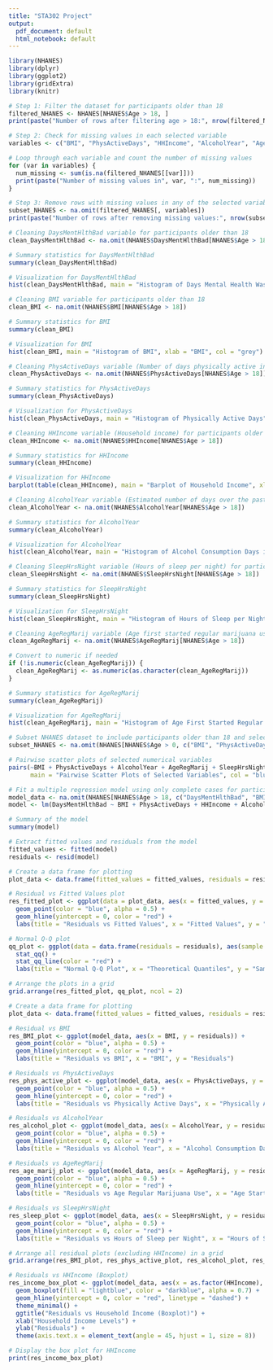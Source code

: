 ```yaml
---
title: "STA302 Project"
output:
  pdf_document: default
  html_notebook: default
---
```


```r
library(NHANES)
library(dplyr)
library(ggplot2)
library(gridExtra)
library(knitr) 
```

```r
# Step 1: Filter the dataset for participants older than 18
filtered_NHANES <- NHANES[NHANES$Age > 18, ]
print(paste("Number of rows after filtering age > 18:", nrow(filtered_NHANES)))

# Step 2: Check for missing values in each selected variable
variables <- c("BMI", "PhysActiveDays", "HHIncome", "AlcoholYear", "AgeRegMarij", "SleepHrsNight")

# Loop through each variable and count the number of missing values
for (var in variables) {
  num_missing <- sum(is.na(filtered_NHANES[[var]]))
  print(paste("Number of missing values in", var, ":", num_missing))
}

# Step 3: Remove rows with missing values in any of the selected variables
subset_NHANES <- na.omit(filtered_NHANES[, variables])
print(paste("Number of rows after removing missing values:", nrow(subset_NHANES)))
```

```r
# Cleaning DaysMentHlthBad variable for participants older than 18
clean_DaysMentHlthBad <- na.omit(NHANES$DaysMentHlthBad[NHANES$Age > 18])

# Summary statistics for DaysMentHlthBad
summary(clean_DaysMentHlthBad)

# Visualization for DaysMentHlthBad
hist(clean_DaysMentHlthBad, main = "Histogram of Days Mental Health Was Not Good", xlab = "Days", col = "grey")
```

```r
# Cleaning BMI variable for participants older than 18
clean_BMI <- na.omit(NHANES$BMI[NHANES$Age > 18])

# Summary statistics for BMI
summary(clean_BMI)

# Visualization for BMI
hist(clean_BMI, main = "Histogram of BMI", xlab = "BMI", col = "grey")
```

```r
# Cleaning PhysActiveDays variable (Number of days physically active in the past 30 days) for participants older than 18
clean_PhysActiveDays <- na.omit(NHANES$PhysActiveDays[NHANES$Age > 18])

# Summary statistics for PhysActiveDays
summary(clean_PhysActiveDays)

# Visualization for PhysActiveDays
hist(clean_PhysActiveDays, main = "Histogram of Physically Active Days", xlab = "Number of Days", col = "grey")
```

```r
# Cleaning HHIncome variable (Household income) for participants older than 18
clean_HHIncome <- na.omit(NHANES$HHIncome[NHANES$Age > 18])

# Summary statistics for HHIncome
summary(clean_HHIncome)

# Visualization for HHIncome
barplot(table(clean_HHIncome), main = "Barplot of Household Income", xlab = "Household Income Levels", col = "grey")
```

```r
# Cleaning AlcoholYear variable (Estimated number of days over the past year that participant drank alcoholic beverages) for participants older than 18
clean_AlcoholYear <- na.omit(NHANES$AlcoholYear[NHANES$Age > 18])

# Summary statistics for AlcoholYear
summary(clean_AlcoholYear)

# Visualization for AlcoholYear
hist(clean_AlcoholYear, main = "Histogram of Alcohol Consumption Days in Past Year", xlab = "Days", col = "grey")
```

```r
# Cleaning SleepHrsNight variable (Hours of sleep per night) for participants older than 18
clean_SleepHrsNight <- na.omit(NHANES$SleepHrsNight[NHANES$Age > 18])

# Summary statistics for SleepHrsNight
summary(clean_SleepHrsNight)

# Visualization for SleepHrsNight
hist(clean_SleepHrsNight, main = "Histogram of Hours of Sleep per Night", xlab = "Hours of Sleep", col = "grey")
```

```r
# Cleaning AgeRegMarij variable (Age first started regular marijuana use) for participants older than 18
clean_AgeRegMarij <- na.omit(NHANES$AgeRegMarij[NHANES$Age > 18])

# Convert to numeric if needed
if (!is.numeric(clean_AgeRegMarij)) {
  clean_AgeRegMarij <- as.numeric(as.character(clean_AgeRegMarij))
}

# Summary statistics for AgeRegMarij
summary(clean_AgeRegMarij)

# Visualization for AgeRegMarij
hist(clean_AgeRegMarij, main = "Histogram of Age First Started Regular Marijuana Use", xlab = "Age", col = "grey")
```

```r
# Subset NHANES dataset to include participants older than 18 and selected variables
subset_NHANES <- na.omit(NHANES[NHANES$Age > 0, c("BMI", "PhysActiveDays", "HHIncome", "AlcoholYear", "AgeRegMarij", "SleepHrsNight")])

# Pairwise scatter plots of selected numerical variables
pairs(~BMI + PhysActiveDays + AlcoholYear + AgeRegMarij + SleepHrsNight, data = subset_NHANES, 
      main = "Pairwise Scatter Plots of Selected Variables", col = "blue")
```

```r
# Fit a multiple regression model using only complete cases for participants older than 18
model_data <- na.omit(NHANES[NHANES$Age > 18, c("DaysMentHlthBad", "BMI", "PhysActiveDays", "HHIncome", "AlcoholYear", "AgeRegMarij", "SleepHrsNight")])
model <- lm(DaysMentHlthBad ~ BMI + PhysActiveDays + HHIncome + AlcoholYear + AgeRegMarij + SleepHrsNight, data = model_data)

# Summary of the model
summary(model)
```

```r
# Extract fitted values and residuals from the model
fitted_values <- fitted(model)
residuals <- resid(model)

# Create a data frame for plotting
plot_data <- data.frame(fitted_values = fitted_values, residuals = residuals)

# Residual vs Fitted Values plot
res_fitted_plot <- ggplot(data = plot_data, aes(x = fitted_values, y = residuals)) +
  geom_point(color = "blue", alpha = 0.5) +
  geom_hline(yintercept = 0, color = "red") +
  labs(title = "Residuals vs Fitted Values", x = "Fitted Values", y = "Residuals")

# Normal Q-Q plot
qq_plot <- ggplot(data = data.frame(residuals = residuals), aes(sample = residuals)) +
  stat_qq() +
  stat_qq_line(color = "red") +
  labs(title = "Normal Q-Q Plot", x = "Theoretical Quantiles", y = "Sample Quantiles")

# Arrange the plots in a grid
grid.arrange(res_fitted_plot, qq_plot, ncol = 2)
```

```r
# Create a data frame for plotting
plot_data <- data.frame(fitted_values = fitted_values, residuals = residuals)

# Residual vs BMI
res_BMI_plot <- ggplot(model_data, aes(x = BMI, y = residuals)) +
  geom_point(color = "blue", alpha = 0.5) +
  geom_hline(yintercept = 0, color = "red") +
  labs(title = "Residuals vs BMI", x = "BMI", y = "Residuals")

# Residuals vs PhysActiveDays
res_phys_active_plot <- ggplot(model_data, aes(x = PhysActiveDays, y = residuals)) +
  geom_point(color = "blue", alpha = 0.5) +
  geom_hline(yintercept = 0, color = "red") +
  labs(title = "Residuals vs Physically Active Days", x = "Physically Active Days", y = "Residuals")

# Residuals vs AlcoholYear
res_alcohol_plot <- ggplot(model_data, aes(x = AlcoholYear, y = residuals)) +
  geom_point(color = "blue", alpha = 0.5) +
  geom_hline(yintercept = 0, color = "red") +
  labs(title = "Residuals vs Alcohol Year", x = "Alcohol Consumption Days (Past Year)", y = "Residuals")

# Residuals vs AgeRegMarij
res_age_marij_plot <- ggplot(model_data, aes(x = AgeRegMarij, y = residuals)) +
  geom_point(color = "blue", alpha = 0.5) +
  geom_hline(yintercept = 0, color = "red") +
  labs(title = "Residuals vs Age Regular Marijuana Use", x = "Age Started Regular Marijuana Use", y = "Residuals")

# Residuals vs SleepHrsNight
res_sleep_plot <- ggplot(model_data, aes(x = SleepHrsNight, y = residuals)) +
  geom_point(color = "blue", alpha = 0.5) +
  geom_hline(yintercept = 0, color = "red") +
  labs(title = "Residuals vs Hours of Sleep per Night", x = "Hours of Sleep per Night", y = "Residuals")

# Arrange all residual plots (excluding HHIncome) in a grid
grid.arrange(res_BMI_plot, res_phys_active_plot, res_alcohol_plot, res_age_marij_plot, res_sleep_plot, ncol = 2)
```

```r
# Residuals vs HHIncome (Boxplot)
res_income_box_plot <- ggplot(model_data, aes(x = as.factor(HHIncome), y = residuals)) +
  geom_boxplot(fill = "lightblue", color = "darkblue", alpha = 0.7) +
  geom_hline(yintercept = 0, color = "red", linetype = "dashed") +
  theme_minimal() +
  ggtitle("Residuals vs Household Income (Boxplot)") +
  xlab("Household Income Levels") +
  ylab("Residuals") +
  theme(axis.text.x = element_text(angle = 45, hjust = 1, size = 8))

# Display the box plot for HHIncome
print(res_income_box_plot)
```
